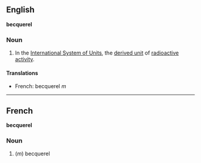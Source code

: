 ==English==
'''becquerel'''

===Noun===

#In the [[International System of Units]], the [[derived unit]] of [[radioactive activity]].

====Translations====

*French: becquerel ''m''

----

==French==
'''becquerel'''

===Noun===

#(''m'') becquerel